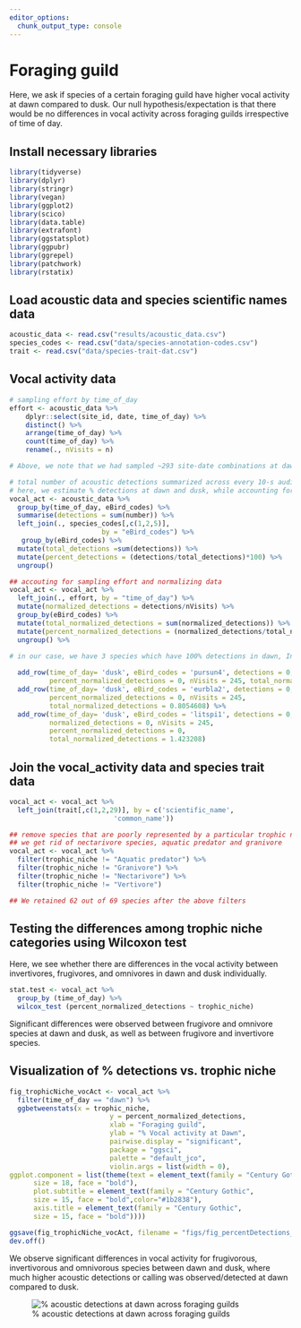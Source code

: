 ```yaml
---
editor_options: 
  chunk_output_type: console
---
```


# Foraging guild  

Here, we ask if species of a certain foraging guild have higher vocal activity at dawn compared to dusk. Our null hypothesis/expectation is that there would be no differences in vocal activity across foraging guilds irrespective of time of day.  

## Install necessary libraries
```r
library(tidyverse)
library(dplyr)
library(stringr)
library(vegan)
library(ggplot2)
library(scico)
library(data.table)
library(extrafont)
library(ggstatsplot)
library(ggpubr)
library(ggrepel)
library(patchwork)
library(rstatix)
```

## Load acoustic data and species scientific names data
```r
acoustic_data <- read.csv("results/acoustic_data.csv")
species_codes <- read.csv("data/species-annotation-codes.csv")
trait <- read.csv("data/species-trait-dat.csv")
```

## Vocal activity data
```r
# sampling effort by time_of_day
effort <- acoustic_data %>%
    dplyr::select(site_id, date, time_of_day) %>%
    distinct() %>%
    arrange(time_of_day) %>%
    count(time_of_day) %>%
    rename(., nVisits = n)

# Above, we note that we had sampled ~293 site-date combinations at dawn, while ~245 site-date combinations were sampled at dusk

# total number of acoustic detections summarized across every 10-s audio file
# here, we estimate % detections at dawn and dusk, while accounting for sampling effort
vocal_act <- acoustic_data %>%
  group_by(time_of_day, eBird_codes) %>%
  summarise(detections = sum(number)) %>%
  left_join(., species_codes[,c(1,2,5)], 
                       by = "eBird_codes") %>%
   group_by(eBird_codes) %>%
  mutate(total_detections =sum(detections)) %>%
  mutate(percent_detections = (detections/total_detections)*100) %>%
  ungroup() 

## accouting for sampling effort and normalizing data
vocal_act <- vocal_act %>%
  left_join(., effort, by = "time_of_day") %>%
  mutate(normalized_detections = detections/nVisits) %>%
  group_by(eBird_codes) %>%
  mutate(total_normalized_detections = sum(normalized_detections)) %>%
  mutate(percent_normalized_detections = (normalized_detections/total_normalized_detections)*100) %>%
  ungroup() %>%

# in our case, we have 3 species which have 100% detections in dawn, Indian blackbird, Little spiderhunter and Purple sunbird. For these, we add a additional row specifying no detections in dusk.
  
  add_row(time_of_day= 'dusk', eBird_codes = 'pursun4', detections = 0, scientific_name = 'Cinnyris asiaticus', common_name = 'Purple Sunbird', total_detections = 315, percent_detections = 0, normalized_detections = 0,
          percent_normalized_detections = 0, nVisits = 245, total_normalized_detections = 1.075085) %>%
  add_row(time_of_day= 'dusk', eBird_codes = 'eurbla2', detections = 0, scientific_name = 'Turdus simillimus', common_name = 'Indian Blackbird', total_detections = 236, percent_detections = 0,normalized_detections = 0,
          percent_normalized_detections = 0, nVisits = 245,
          total_normalized_detections = 0.8054608) %>%
  add_row(time_of_day= 'dusk', eBird_codes = 'litspi1', detections = 0, scientific_name = 'Arachnothera longirostra', common_name = 'Little Spiderhunter', total_detections = 417, percent_detections = 0,
          normalized_detections = 0, nVisits = 245, 
          percent_normalized_detections = 0,
          total_normalized_detections = 1.423208)
```

## Join the vocal_activity data and species trait data
```r
vocal_act <- vocal_act %>% 
  left_join(trait[,c(1,2,29)], by = c('scientific_name',
                          'common_name')) 

## remove species that are poorly represented by a particular trophic niche
## we get rid of nectarivore species, aquatic predator and granivore
vocal_act <- vocal_act %>%
  filter(trophic_niche != "Aquatic predator") %>%
  filter(trophic_niche != "Granivore") %>%
  filter(trophic_niche != "Nectarivore") %>%
  filter(trophic_niche != "Vertivore")

## We retained 62 out of 69 species after the above filters
```

## Testing the differences among trophic niche categories using Wilcoxon test

Here, we see whether there are differences in the vocal activity between invertivores, frugivores, and omnivores in dawn and dusk individually.

```r
stat.test <- vocal_act %>% 
  group_by (time_of_day) %>% 
  wilcox_test (percent_normalized_detections ~ trophic_niche)
```

Significant differences were observed between frugivore and omnivore species at dawn and dusk, as well as between frugivore and invertivore species.  

## Visualization of % detections vs. trophic niche
```r
fig_trophicNiche_vocAct <- vocal_act %>%
  filter(time_of_day == "dawn") %>%
  ggbetweenstats(x = trophic_niche,
                         y = percent_normalized_detections,
                         xlab = "Foraging guild",
                         ylab = "% Vocal activity at Dawn", 
                         pairwise.display = "significant",
                         package = "ggsci",
                         palette = "default_jco",
                         violin.args = list(width = 0),
ggplot.component = list(theme(text = element_text(family = "Century Gothic", size = 15, face = "bold"),plot.title = element_text(family = "Century Gothic",
      size = 18, face = "bold"),
      plot.subtitle = element_text(family = "Century Gothic", 
      size = 15, face = "bold",color="#1b2838"),
      axis.title = element_text(family = "Century Gothic",
      size = 15, face = "bold")))) 

ggsave(fig_trophicNiche_vocAct, filename = "figs/fig_percentDetections_trophicNiche.png", width = 16, height = 14, device = png(), units = "in", dpi = 300)
dev.off() 
```

We observe significant differences in vocal activity for frugivorous, invertivorous and omnivorous species between dawn and dusk, where much higher acoustic detections or calling was observed/detected at dawn compared to dusk. 

![% acoustic detections at dawn across foraging guilds](figs/fig_percentDetections_trophicNiche.png) 
